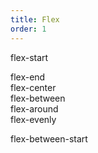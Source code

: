 ```yaml
---
title: Flex
order: 1
---
```



flex-start
<div className="flex-start" >
  <div style={{ width: '120px', height: '32px', background: 'rgba(228, 107, 100, 1)'  }} />
  <div style={{ width: '120px', height: '32px', background: 'rgba(228, 107, 100, 1)'  }} />
  <div style={{ width: '120px', height: '32px', background: 'rgba(228, 107, 100, 1)'  }} />
  <div style={{ width: '120px', height: '32px', background: 'rgba(228, 107, 100, 1)'  }} />
</div>
flex-end
<div className="flex-end" >
  <div style={{ width: '120px', height: '32px', background: 'rgba(228, 107, 100, 1)'  }} />
  <div style={{ width: '120px', height: '32px', background: 'rgba(228, 107, 100, 1)'  }} />
  <div style={{ width: '120px', height: '32px', background: 'rgba(228, 107, 100, 1)'  }} />
  <div style={{ width: '120px', height: '32px', background: 'rgba(228, 107, 100, 1)'  }} />
</div>
flex-center
<div className="flex-center" >
  <div style={{ width: '120px', height: '32px', background: 'rgba(228, 107, 100, 1)'  }} />
  <div style={{ width: '120px', height: '32px', background: 'rgba(228, 107, 100, 1)'  }} />
  <div style={{ width: '120px', height: '32px', background: 'rgba(228, 107, 100, 1)'  }} />
  <div style={{ width: '120px', height: '32px', background: 'rgba(228, 107, 100, 1)'  }} />
</div>
flex-between
<div className="flex-between" >
  <div style={{ width: '120px', height: '32px', background: 'rgba(228, 107, 100, 1)'  }} />
  <div style={{ width: '120px', height: '32px', background: 'rgba(228, 107, 100, 1)'  }} />
  <div style={{ width: '120px', height: '32px', background: 'rgba(228, 107, 100, 1)'  }} />
  <div style={{ width: '120px', height: '32px', background: 'rgba(228, 107, 100, 1)'  }} />
</div>
flex-around
<div className="flex-around" >
  <div style={{ width: '120px', height: '32px', background: 'rgba(228, 107, 100, 1)'  }} />
  <div style={{ width: '120px', height: '32px', background: 'rgba(228, 107, 100, 1)'  }} />
  <div style={{ width: '120px', height: '32px', background: 'rgba(228, 107, 100, 1)'  }} />
  <div style={{ width: '120px', height: '32px', background: 'rgba(228, 107, 100, 1)'  }} />
</div>
flex-evenly
<div className="flex-evenly" >
  <div style={{ width: '120px', height: '32px', background: 'rgba(228, 107, 100, 1)'  }} />
  <div style={{ width: '120px', height: '32px', background: 'rgba(228, 107, 100, 1)'  }} />
  <div style={{ width: '120px', height: '32px', background: 'rgba(228, 107, 100, 1)'  }} />
  <div style={{ width: '120px', height: '32px', background: 'rgba(228, 107, 100, 1)'  }} />
</div>


flex-between-start
<div className="flex-between-start bg-ca5 mg-b12" style={{ height: '64px'}} >
  <div style={{ width: '120px', height: '32px', background: 'rgba(228, 107, 100, 1)'  }} />
  <div style={{ width: '120px', height: '32px', background: 'rgba(228, 107, 100, 1)'  }} />
  <div style={{ width: '120px', height: '40px', background: 'rgba(228, 107, 100, 1)'  }} />
  <div style={{ width: '120px', height: '32px', background: 'rgba(228, 107, 100, 1)'  }} />
</div>
<div className="flex-between-end bg-ca5 mg-b12" style={{ height: '64px'}} >
  <div style={{ width: '120px', height: '32px', background: 'rgba(228, 107, 100, 1)'  }} />
  <div style={{ width: '120px', height: '32px', background: 'rgba(228, 107, 100, 1)'  }} />
  <div style={{ width: '120px', height: '40px', background: 'rgba(228, 107, 100, 1)'  }} />
  <div style={{ width: '120px', height: '32px', background: 'rgba(228, 107, 100, 1)'  }} />
</div>
<div className="flex-between-center bg-ca5 mg-b12" style={{ height: '64px'}} >
  <div style={{ width: '120px', height: '32px', background: 'rgba(228, 107, 100, 1)'  }} />
  <div style={{ width: '120px', height: '32px', background: 'rgba(228, 107, 100, 1)'  }} />
  <div style={{ width: '120px', height: '40px', background: 'rgba(228, 107, 100, 1)'  }} />
  <div style={{ width: '120px', height: '32px', background: 'rgba(228, 107, 100, 1)'  }} />
</div>
<div className="flex-between-stretch bg-ca5 mg-b12" style={{ height: '64px'}} >
  <div style={{ width: '120px', background: 'rgba(228, 107, 100, 1)'  }} />
  <div style={{ width: '120px', background: 'rgba(228, 107, 100, 1)'  }} />
  <div style={{ width: '120px', background: 'rgba(228, 107, 100, 1)'  }} />
  <div style={{ width: '120px', background: 'rgba(228, 107, 100, 1)'  }} />
</div>
<div className="flex-between-baseline bg-ca5 mg-b12" style={{ height: '64px'}} >
  <div style={{ width: '120px', height: '32px', background: 'rgba(228, 107, 100, 1)'  }} />
  <div style={{ width: '120px', height: '40px', background: 'rgba(228, 107, 100, 1)'  }} />
  <div style={{ width: '120px', height: '32px', background: 'rgba(228, 107, 100, 1)'  }} />
  <div style={{ width: '120px', height: '32px', background: 'rgba(228, 107, 100, 1)'  }} />
</div>